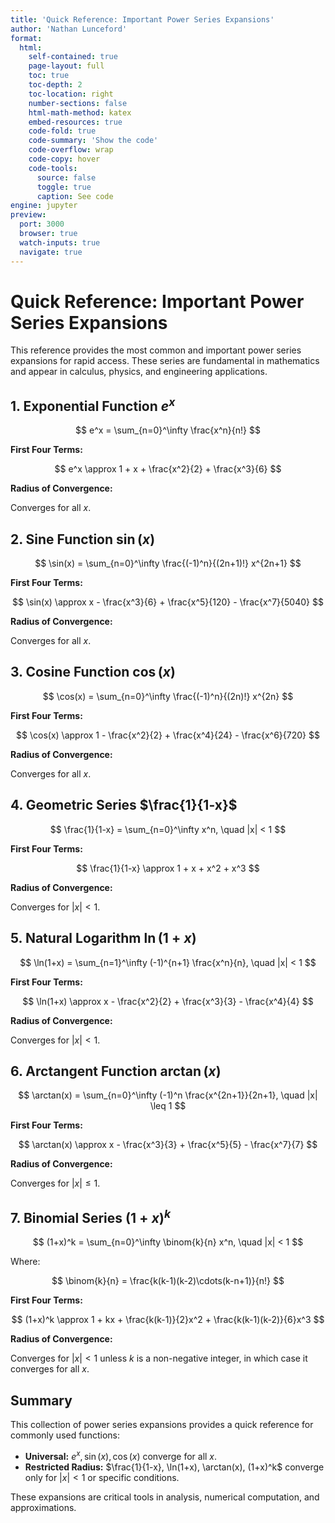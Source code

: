 ```yaml
---
title: 'Quick Reference: Important Power Series Expansions'
author: 'Nathan Lunceford'
format:
  html:
    self-contained: true
    page-layout: full
    toc: true
    toc-depth: 2
    toc-location: right
    number-sections: false
    html-math-method: katex
    embed-resources: true
    code-fold: true
    code-summary: 'Show the code'
    code-overflow: wrap
    code-copy: hover
    code-tools:
      source: false
      toggle: true
      caption: See code
engine: jupyter
preview:
  port: 3000
  browser: true
  watch-inputs: true
  navigate: true
---
```


# **Quick Reference: Important Power Series Expansions**

This reference provides the most common and important power series expansions for rapid access. These series are fundamental in mathematics and appear in calculus, physics, and engineering applications.

## **1. Exponential Function $e^x$**

$$
e^x = \sum_{n=0}^\infty \frac{x^n}{n!}
$$

**First Four Terms:**

$$
e^x \approx 1 + x + \frac{x^2}{2} + \frac{x^3}{6}
$$

**Radius of Convergence:**

Converges for all $x$.

## **2. Sine Function $\sin(x)$**

$$
\sin(x) = \sum_{n=0}^\infty \frac{(-1)^n}{(2n+1)!} x^{2n+1}
$$

**First Four Terms:**

$$
\sin(x) \approx x - \frac{x^3}{6} + \frac{x^5}{120} - \frac{x^7}{5040}
$$

**Radius of Convergence:**

Converges for all $x$.

## **3. Cosine Function $\cos(x)$**

$$
\cos(x) = \sum_{n=0}^\infty \frac{(-1)^n}{(2n)!} x^{2n}
$$

**First Four Terms:**

$$
\cos(x) \approx 1 - \frac{x^2}{2} + \frac{x^4}{24} - \frac{x^6}{720}
$$

**Radius of Convergence:**

Converges for all $x$.

## **4. Geometric Series $\frac{1}{1-x}$**

$$
\frac{1}{1-x} = \sum_{n=0}^\infty x^n, \quad |x| < 1
$$

**First Four Terms:**

$$
\frac{1}{1-x} \approx 1 + x + x^2 + x^3
$$

**Radius of Convergence:**

Converges for $|x| < 1$.

## **5. Natural Logarithm $\ln(1+x)$**

$$
\ln(1+x) = \sum_{n=1}^\infty (-1)^{n+1} \frac{x^n}{n}, \quad |x| < 1
$$

**First Four Terms:**

$$
\ln(1+x) \approx x - \frac{x^2}{2} + \frac{x^3}{3} - \frac{x^4}{4}
$$

**Radius of Convergence:**

Converges for $|x| < 1$.

## **6. Arctangent Function $\arctan(x)$**

$$
\arctan(x) = \sum_{n=0}^\infty (-1)^n \frac{x^{2n+1}}{2n+1}, \quad |x| \leq 1
$$

**First Four Terms:**

$$
\arctan(x) \approx x - \frac{x^3}{3} + \frac{x^5}{5} - \frac{x^7}{7}
$$

**Radius of Convergence:**

Converges for $|x| \leq 1$.

## **7. Binomial Series $(1+x)^k$**

$$
(1+x)^k = \sum_{n=0}^\infty \binom{k}{n} x^n, \quad |x| < 1
$$

Where:

$$
\binom{k}{n} = \frac{k(k-1)(k-2)\cdots(k-n+1)}{n!}
$$

**First Four Terms:**

$$
(1+x)^k \approx 1 + kx + \frac{k(k-1)}{2}x^2 + \frac{k(k-1)(k-2)}{6}x^3
$$

**Radius of Convergence:**

Converges for $|x| < 1$ unless $k$ is a non-negative integer, in which case it converges for all $x$.

## **Summary**

This collection of power series expansions provides a quick reference for commonly used functions:

- **Universal:** $e^x, \sin(x), \cos(x)$ converge for all $x$.
- **Restricted Radius:** $\frac{1}{1-x}, \ln(1+x), \arctan(x), (1+x)^k$ converge only for $|x| < 1$ or specific conditions.

These expansions are critical tools in analysis, numerical computation, and approximations.

